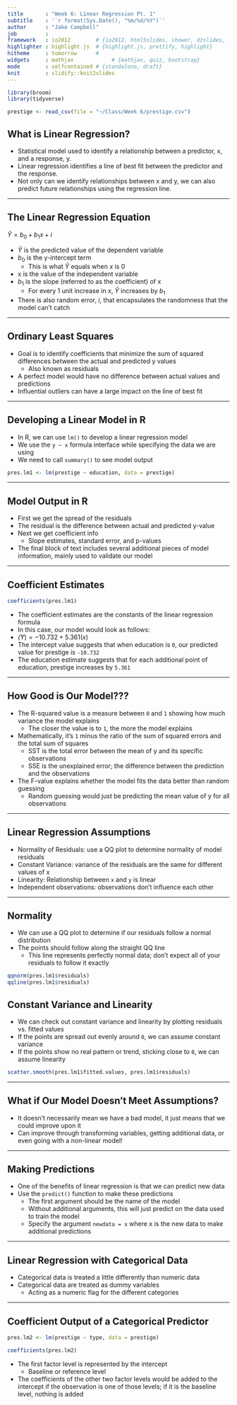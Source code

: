 ```yaml
---
title       : "Week 6: Linear Regression Pt. 1"
subtitle    : '`r format(Sys.Date(), "%m/%d/%Y")`'
author      : "Jake Campbell"
job         : 
framework   : io2012        # {io2012, html5slides, shower, dzslides, ...}
highlighter : highlight.js  # {highlight.js, prettify, highlight}
hitheme     : tomorrow      # 
widgets     : mathjax            # {mathjax, quiz, bootstrap}
mode        : selfcontained # {standalone, draft}
knit        : slidify::knit2slides
---
```


```r
library(broom)
library(tidyverse)

prestige <- read_csv(file = "~/Class/Week 6/prestige.csv")
```

## What is Linear Regression?

- Statistical model used to identify a relationship between a predictor, x, and a response, y.
- Linear regression identifies a line of best fit between the predictor and the response.
- Not only can we identify relationships between x and y, we can also predict future relationships using the regression line. 

---

## The Linear Regression Equation

$\hat{Y} = b_{0} + b_{1}x + i$

- $\hat{Y}$ is the predicted value of the dependent variable
- $b_{0}$ is the y-intercept term 
  + This is what $\hat{Y}$ equals when $x$ is 0
- x is the value of the independent variable
- $b_{1}$ is the slope (referred to as the coefficient) of x
  + For every 1 unit increase in $x$, $\hat{Y}$ increases by $b_{1}$
- There is also random error, $i$, that encapsulates the randomness that the model can't catch

---

## Ordinary Least Squares

- Goal is to identify coefficients that minimize the sum of squared differences between the actual and predicted y values
  + Also known as residuals
- A perfect model would have no difference between actual values and predictions
- Influential outliers can have a large impact on the line of best fit

---

## Developing a Linear Model in R

- In R, we can use `lm()` to develop a linear regression model
- We use the `y ~ x` formula interface while specifying the data we are using
- We need to call `summary()` to see model output

```r
pres.lm1 <- lm(prestige ~ education, data = prestige)
```

---

## Model Output in R

- First we get the spread of the residuals
- The residual is the difference between actual and predicted y-value
- Next we get coefficient info
  + Slope estimates, standard error, and p-values
- The final block of text includes several additional pieces of model information, mainly used to validate our model

---

## Coefficient Estimates

```r
coefficients(pres.lm1)
```

- The coefficient estimates are the constants of the linear regression formula
- In this case, our model would look as follows:
 + $\hat(Y) = -10.732 + 5.361(x)$
- The intercept value suggests that when education is `0`, our predicted value for prestige is `-10.732`
- The education estimate suggests that for each additional point of education, prestige increases by `5.361`

---

## How Good is Our Model???

- The R-squared value is a measure between `0` and `1` showing how much variance the model explains
  + The closer the value is to `1`, the more the model explains
- Mathematically, it's `1` minus the ratio of the sum of squared errors and the total sum of squares
  + SST is the total error between the mean of y and its specific observations
  + SSE is the unexplained error; the difference between the prediction and the observations
- The F-value explains whether the model fits the data better than random guessing
  + Random guessing would just be predicting the mean value of y for all observations

---

## Linear Regression Assumptions

- Normality of Residuals: use a QQ plot to determine normality of model residuals
- Constant Variance: variance of the residuals are the same for different values of x
- Linearity: Relationship between `x` and `y` is linear
- Independent observations: observations don't influence each other

---

## Normality

- We can use a QQ plot to determine if our residuals follow a normal distribution
- The points should follow along the straight QQ line
  + This line represents perfectly normal data; don't expect all of your residuals to follow it exactly
  
```r
qqnorm(pres.lm1$residuals)
qqline(pres.lm1$residuals)
```


## Constant Variance and Linearity

- We can check out constant variance and linearity by plotting residuals vs. fitted values
- If the points are spread out evenly around `0`, we can assume constant variance
- If the points show no real pattern or trend, sticking close to `0`, we can assume linearity

```r
scatter.smooth(pres.lm1$fitted.values, pres.lm1$residuals)
```

---

## What if Our Model Doesn't Meet Assumptions?

- It doesn't necessarily mean we have a bad model, it just means that we could improve upon it
- Can improve through transforming variables, getting additional data, or even going with a non-linear model!

---

## Making Predictions

- One of the benefits of linear regression is that we can predict new data
- Use the `predict()` function to make these predictions
  + The first argument should be the name of the model
  + Without additional arguments, this will just predict on the data used to train the model
  + Specify the argument `newdata = x` where x is the new data to make additional predictions

---

## Linear Regression with Categorical Data

- Categorical data is treated a little differently than numeric data
- Categorical data are treated as dummy variables
  + Acting as a numeric flag for the different categories

---

## Coefficient Output of a Categorical Predictor

```r
pres.lm2 <- lm(prestige ~ type, data = prestige)

coefficients(pres.lm2)
```

- The first factor level is represented by the intercept
  + Baseline or reference level
- The coefficients of the other two factor levels would be added to the intercept if the observation is one of those levels; if it is the baseline level, nothing is added